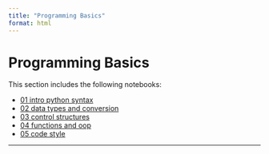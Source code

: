 ```yaml
---
title: "Programming Basics"
format: html
---
```


# Programming Basics

This section includes the following notebooks:

- [01 intro python syntax](01_intro_python_syntax.ipynb)
- [02 data types and conversion](02_data_types_and_conversion.ipynb)
- [03 control structures](03_control_structures.ipynb)
- [04 functions and oop](04_functions_and_oop.ipynb)
- [05 code style](05_code_style.ipynb)

---
